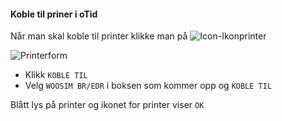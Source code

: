 
#### Koble til priner i oTid

Når man skal koble til printer klikke man på ![Icon-Ikonprinter](/img/Ikonprinter.png)


![Printerform](/img/printerform.png)

- Klikk `KOBLE TIL`
- Velg `WOOSIM BR/EDR` i boksen som kommer opp og `KOBLE TIL`

Blått lys på printer og ikonet for printer viser `OK`